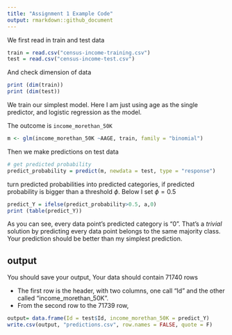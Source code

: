 ```yaml
---
title: "Assignment 1 Example Code"
output: rmarkdown::github_document
---
```

We first read in train and test data

```r

train = read.csv("census-income-training.csv")
test = read.csv("census-income-test.csv")
```


And check dimension of data

```r
print (dim(train))
print (dim(test))
```

We train our simplest model. Here I am just using age as the single predictor, and logistic regression as the model.

The outcome is `income_morethan_50K`

```r
m <- glm(income_morethan_50K ~AAGE, train, family = "binomial")
```

Then we make predictions on test data

```r
# get predicted probability
predict_probability = predict(m, newdata = test, type = "response")
```

turn predicted probabilities into predicted categories, if predicted probability is bigger than a threshold $\phi$. Below I set $\phi = 0.5$

```r
predict_Y = ifelse(predict_probability>0.5, a,0)
print (table(predict_Y))
```

As you can see, every data point's predicted category is "0". 
That's a *trivial* solution by predicting every data point belongs to the same majority class. Your prediction should be better than my simplest prediction.

## output
You should save your output, 
Your data should contain 71740 rows

- The first row is the header, with two columns, one call "Id" and the other called "income_morethan_50K".
- From the second row to the 71739 row, 



```r
output= data.frame(Id = test$Id, income_morethan_50K = predict_Y)
write.csv(output, "predictions.csv", row.names = FALSE, quote = F)
```

